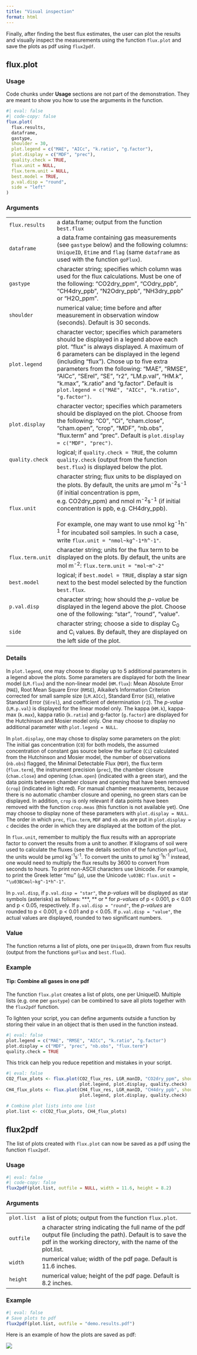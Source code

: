 ```yaml
---
title: "Visual inspection"
format: html
---
```


Finally, after finding the best flux estimates, the user can plot the results and visually inspect the measurements using the function `flux.plot` and save the plots as pdf using `flux2pdf`.

## **flux.plot**

### Usage

::: callout-note
Code chunks under **Usage** sections are not part of the demonstration. They are meant to show you how to use the arguments in the function.
:::

```r
#| eval: false
#| code-copy: false
flux.plot(
  flux.results,
  dataframe,
  gastype,
  shoulder = 30,
  plot.legend = c("MAE", "AICc", "k.ratio", "g.factor"),
  plot.display = c("MDF", "prec"),
  quality.check = TRUE,
  flux.unit = NULL,
  flux.term.unit = NULL,
  best.model = TRUE,
  p.val.disp = "round",
  side = "left"
)
```

### Arguments

+------------------+-------------------------------------------------------------------------------------------------------------------------------------------------------------------------------------------------------------------------------------------------------------------------------------------------------------------------------------------------------------------------------------------------------------------------------------+
| `flux.results`   | a data.frame; output from the function `best.flux`                                                                                                                                                                                                                                                                                                                                                                                  |
+------------------+-------------------------------------------------------------------------------------------------------------------------------------------------------------------------------------------------------------------------------------------------------------------------------------------------------------------------------------------------------------------------------------------------------------------------------------+
| `dataframe`      | a data.frame containing gas measurements (see `gastype` below) and the following columns: `UniqueID`, `Etime` and `flag` (same `dataframe` as used with the function `goFlux`).                                                                                                                                                                                                                                                     |
+------------------+-------------------------------------------------------------------------------------------------------------------------------------------------------------------------------------------------------------------------------------------------------------------------------------------------------------------------------------------------------------------------------------------------------------------------------------+
| `gastype`        | character string; specifies which column was used for the flux calculations. Must be one of the following: "CO2dry_ppm", "COdry_ppb", "CH4dry_ppb", "N2Odry_ppb", "NH3dry_ppb" or "H2O_ppm".                                                                                                                                                                                                                                        |
+------------------+-------------------------------------------------------------------------------------------------------------------------------------------------------------------------------------------------------------------------------------------------------------------------------------------------------------------------------------------------------------------------------------------------------------------------------------+
| `shoulder`       | numerical value; time before and after measurement in observation window (seconds). Default is 30 seconds.                                                                                                                                                                                                                                                                                                                          |
+------------------+-------------------------------------------------------------------------------------------------------------------------------------------------------------------------------------------------------------------------------------------------------------------------------------------------------------------------------------------------------------------------------------------------------------------------------------+
| `plot.legend`    | character vector; specifies which parameters should be displayed in a legend above each plot. "flux" is always displayed. A maximum of 6 parameters can be displayed in the legend (including "flux"). Chose up to five extra parameters from the following: "MAE", "RMSE", "AICc", "SErel", "SE", "r2", "LM.p.val", "HM.k", "k.max", "k.ratio" and "g.factor". Default is `plot.legend = c("MAE", "AICc", "k.ratio", "g.factor")`. |
+------------------+-------------------------------------------------------------------------------------------------------------------------------------------------------------------------------------------------------------------------------------------------------------------------------------------------------------------------------------------------------------------------------------------------------------------------------------+
| `plot.display`   | character vector; specifies which parameters should be displayed on the plot. Choose from the following: "C0", "Ci", "cham.close", "cham.open", "crop", "MDF", "nb.obs", "flux.term" and "prec". Default is `plot.display = c("MDF", "prec")`.                                                                                                                                                                                      |
+------------------+-------------------------------------------------------------------------------------------------------------------------------------------------------------------------------------------------------------------------------------------------------------------------------------------------------------------------------------------------------------------------------------------------------------------------------------+
| `quality.check`  | logical; if `quality.check = TRUE`, the column `quality.check` (output from the function `best.flux`) is displayed below the plot.                                                                                                                                                                                                                                                                                                  |
+------------------+-------------------------------------------------------------------------------------------------------------------------------------------------------------------------------------------------------------------------------------------------------------------------------------------------------------------------------------------------------------------------------------------------------------------------------------+
| `flux.unit`      | character string; flux units to be displayed on the plots. By default, the units are µmol m^-2^s^-1^ (if initial concentration is ppm, e.g. CO2dry_ppm) and nmol m^-2^s^-1^ (if initial concentration is ppb, e.g. CH4dry_ppb).\                                                                                                                                                                                                    |
|                  | \                                                                                                                                                                                                                                                                                                                                                                                                                                   |
|                  | For example, one may want to use nmol kg^-1^h^-1^ for incubated soil samples. In such a case, write `flux.unit = "nmol~kg^-1*h^-1"`.                                                                                                                                                                                                                                                                                                |
+------------------+-------------------------------------------------------------------------------------------------------------------------------------------------------------------------------------------------------------------------------------------------------------------------------------------------------------------------------------------------------------------------------------------------------------------------------------+
| `flux.term.unit` | character string; units for the flux term to be displayed on the plots. By default, the units are mol m^-2^: `flux.term.unit = "mol~m^-2"`                                                                                                                                                                                                                                                                                          |
+------------------+-------------------------------------------------------------------------------------------------------------------------------------------------------------------------------------------------------------------------------------------------------------------------------------------------------------------------------------------------------------------------------------------------------------------------------------+
| `best.model`     | logical; if `best.model = TRUE`, display a star sign next to the best model selected by the function `best.flux`.                                                                                                                                                                                                                                                                                                                   |
+------------------+-------------------------------------------------------------------------------------------------------------------------------------------------------------------------------------------------------------------------------------------------------------------------------------------------------------------------------------------------------------------------------------------------------------------------------------+
| `p.val.disp`     | character string; how should the *p-value* be displayed in the legend above the plot. Choose one of the following: "star", "round", "value".                                                                                                                                                                                                                                                                                        |
+------------------+-------------------------------------------------------------------------------------------------------------------------------------------------------------------------------------------------------------------------------------------------------------------------------------------------------------------------------------------------------------------------------------------------------------------------------------+
| `side`           | character string; choose a side to display C~0~ and C~i~ values. By default, they are displayed on the left side of the plot.                                                                                                                                                                                                                                                                                                       |
+------------------+-------------------------------------------------------------------------------------------------------------------------------------------------------------------------------------------------------------------------------------------------------------------------------------------------------------------------------------------------------------------------------------------------------------------------------------+

### Details

In `plot.legend`, one may choose to display up to 5 additional parameters in a legend above the plots. Some parameters are displayed for both the linear model (`LM.flux`) and the non-linear model (`HM.flux`): Mean Absolute Error (`MAE`), Root Mean Square Error (`RMSE`), Aikaike's Information Criterion corrected for small sample size (`LM.AICc`), Standard Error (`SE`), relative Standard Error (`SErel`), and coefficient of determination (`r2`). The *p-value* (`LM.p.val`) is displayed for the linear model only. The kappa (`HM.k`), kappa-max (`k.max`), kappa ratio (`k.ratio`) and g-factor (`g.factor`) are displayed for the Hutchinson and Mosier model only. One may choose to display no additional parameter with `plot.legend = NULL`.

In `plot.display`, one may chose to display some parameters on the plot: The initial gas concentration (`C0`) for both models, the assumed concentration of constant gas source below the surface (`Ci`) calculated from the Hutchinson and Mosier model, the number of observations (`nb.obs`) flagged, the Minimal Detectable Flux (`MDF`), the flux term (`flux.term`), the instrument precision (`prec`), the chamber closure (`cham.close`) and opening (`cham.open`) (indicated with a green star), and the data points between chamber closure and opening that have been removed (`crop`) (indicated in light red). For manual chamber measurements, because there is no automatic chamber closure and opening, no green stars can be displayed. In addition, `crop` is only relevant if data points have been removed with the function `crop.meas` (this function is not available yet). One may choose to display none of these parameters with `plot.display = NULL`. The order in which `prec`, `flux.term`, `MDF` and `nb.obs` are put in `plot.display = c` decides the order in which they are displayed at the bottom of the plot.

In `flux.unit`, remember to multiply the flux results with an appropriate factor to convert the results from a unit to another. If kilograms of soil were used to calculate the fluxes (see the details section of the function `goFlux`), the units would be µmol kg^-1^s^-1^. To convert the units to µmol kg^-1^h^-1^ instead, one would need to multiply the flux results by 3600 to convert from seconds to hours. To print non-ASCII characters use Unicode. For example, to print the Greek letter "mu" (µ), use the Unicode `\u03BC`: `flux.unit = "\u03BCmol~kg^-1*h^-1"`.

In `p.val.disp`, if `p.val.disp = "star"`, the *p-values* will be displayed as star symbols (asterisks) as follows: \*\*\*, \*\* or \* for *p-values* of p \< 0.001, p \< 0.01 and p \< 0.05, respectively. If `p.val.disp = "round"`, the *p-values* are rounded to p \< 0.001, p \< 0.01 and p \< 0.05. If `p.val.disp = "value"`, the actual values are displayed, rounded to two significant numbers.

### Value

The function returns a list of plots, one per `UniqueID`, drawn from flux results (output from the functions `goFlux` and `best.flux`).

### Example

::: callout-tip
#### Tip: Combine all gases in one pdf

The function `flux.plot` creates a list of plots, one per UniqueID. Multiple lists (e.g. one per `gastype`) can be combined to save all plots together with the `flux2pdf` function.
:::

::: callout-tip
To lighten your script, you can define arguments outside a function by storing their value in an object that is then used in the function instead.

```r
#| eval: false
plot.legend = c("MAE", "RMSE", "AICc", "k.ratio", "g.factor")
plot.display = c("MDF", "prec", "nb.obs", "flux.term")
quality.check = TRUE
```

This trick can help you reduce repetition and mistakes in your script.
:::

```r
#| eval: false
CO2_flux_plots <- flux.plot(CO2_flux_res, LGR_manID, "CO2dry_ppm", shoulder=20,
                            plot.legend, plot.display, quality.check)
CH4_flux_plots <- flux.plot(CH4_flux_res, LGR_manID, "CH4dry_ppb", shoulder=20,
                            plot.legend, plot.display, quality.check)

# Combine plot lists into one list
plot.list <- c(CO2_flux_plots, CH4_flux_plots)
```

## **flux2pdf**

The list of plots created with `flux.plot` can now be saved as a pdf using the function `flux2pdf`.

### Usage

```r
#| eval: false
#| code-copy: false
flux2pdf(plot.list, outfile = NULL, width = 11.6, height = 8.2)
```

### Arguments

|             |                                                                                                                                                                               |
|-------------|-------------------------------------------------------------------------------------------------------------------------------------------------------------------------------|
| `plot.list` | a list of plots; output from the function `flux.plot`.                                                                                                                        |
| `outfile`   | a character string indicating the full name of the pdf output file (including the path). Default is to save the pdf in the working directory, with the name of the plot.list. |
| `width`     | numerical value; width of the pdf page. Default is 11.6 inches.                                                                                                               |
| `height`    | numerical value; height of the pdf page. Default is 8.2 inches.                                                                                                               |

### Example

```r
#| eval: false
# Save plots to pdf
flux2pdf(plot.list, outfile = "demo.results.pdf")
```

Here is an example of how the plots are saved as pdf:

![](images/flux2pdf.png){#fig-flux2pdf fig-align="center"}
